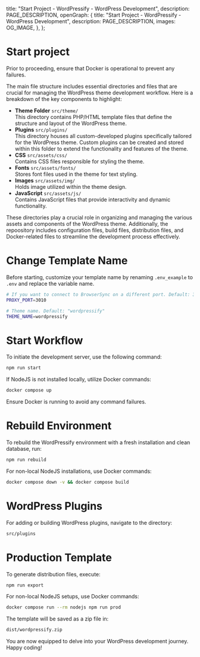 
  title: "Start Project - WordPressify - WordPress Development",
  description: PAGE_DESCRIPTION,
  openGraph: {
    title: "Start Project - WordPressify - WordPress Development",
    description: PAGE_DESCRIPTION,
    images: OG_IMAGE,
  },
};

# Start project
Prior to proceeding, ensure that Docker is operational to prevent any failures.

The main file structure includes essential directories and files that are crucial for managing the WordPress theme development workflow. Here is a breakdown of the key components to highlight:

- **Theme Folder** <code>src/theme/</code> <br /> This directory contains PHP/HTML template files that define the structure and layout of the WordPress theme.
- **Plugins** <code>src/plugins/</code> <br /> This directory houses all custom-developed plugins specifically tailored for the WordPress theme. Custom plugins can be created and stored within this folder to extend the functionality and features of the theme.
- **CSS** <code>src/assets/css/</code> <br /> Contains CSS files responsible for styling the theme.
- **Fonts** <code>src/assets/fonts/</code> <br /> Stores font files used in the theme for text styling.
- **Images** <code>src/assets/img/</code> <br /> Holds image utilized within the theme design.
- **JavaScript** <code>src/assets/js/</code> <br /> Contains JavaScript files that provide interactivity and dynamic functionality.

These directories play a crucial role in organizing and managing the various assets and components of the WordPress theme. Additionally, the repoository includes configuration files, build files, distribution files, and Docker-related files to streamline the development process effectively.

# Change Template Name
Before starting, customize your template name by renaming <code>.env_example</code> to <code>.env</code> and replace the variable name.

```bash
# If you want to connect to BrowserSync on a different port. Default: 3010
PROXY_PORT=3010

# Theme name. Default: "wordpressify"
THEME_NAME=wordpressify
```

# Start Workflow
To initiate the development server, use the following command:
```bash
npm run start
```

If NodeJS is not installed locally, utilize Docker commands:


```bash
docker compose up
```

Ensure Docker is running to avoid any command failures.

# Rebuild Environment
To rebuild the WordPressify environment with a fresh installation and clean database, run:

```bash
npm run rebuild
```

For non-local NodeJS installations, use Docker commands:

```bash
docker compose down -v && docker compose build
```

# WordPress Plugins

For adding or building WordPress plugins, navigate to the directory:

```bash
src/plugins
```

# Production Template

To generate distribution files, execute:

```bash
npm run export
```

For non-local NodeJS setups, use Docker commands:


```bash
docker compose run --rm nodejs npm run prod
```

The template will be saved as a zip file in:

```bash
dist/wordpressify.zip
```

You are now equipped to delve into your WordPress development journey. Happy coding!

